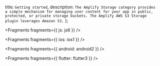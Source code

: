   title: `Getting started`,
  description: `The Amplify Storage category provides a simple mechanism for managing user content for your app in public, protected, or private storage buckets. The Amplify AWS S3 Storage plugin leverages Amazon S3.`
};


<Fragments fragments={{ js: js6 }} />


<Fragments fragments={{ ios: ios1 }} />


<Fragments fragments={{ android: android2 }} />


<Fragments fragments={{ flutter: flutter3 }} />
